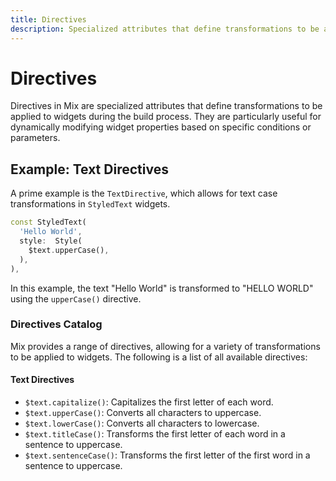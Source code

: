```yaml
---
title: Directives
description: Specialized attributes that define transformations to be applied to widgets during the build process
---
```


# Directives

Directives in Mix are specialized attributes that define transformations to be applied to widgets during the build process. They are particularly useful for dynamically modifying widget properties based on specific conditions or parameters.

## Example: Text Directives

A prime example is the `TextDirective`, which allows for text case transformations in `StyledText` widgets.

```dart {4}
const StyledText(
  'Hello World',
  style:  Style(
    $text.upperCase(),
  ),
),
```

In this example, the text "Hello World" is transformed to "HELLO WORLD" using the `upperCase()` directive.

### Directives Catalog

Mix provides a range of directives, allowing for a variety of transformations to be applied to widgets. The following is a list of all available directives:

#### Text Directives

- `$text.capitalize()`: Capitalizes the first letter of each word.
- `$text.upperCase()`: Converts all characters to uppercase.
- `$text.lowerCase()`: Converts all characters to lowercase.
- `$text.titleCase()`: Transforms the first letter of each word in a sentence to uppercase.
- `$text.sentenceCase()`: Transforms the first letter of the first word in a sentence to uppercase.